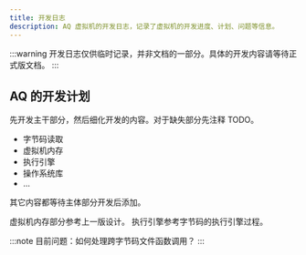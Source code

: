 ```yaml
---
title: 开发日志
description: AQ 虚拟机的开发日志，记录了虚拟机的开发进度、计划、问题等信息。
---
```


:::warning
开发日志仅供临时记录，并非文档的一部分。具体的开发内容请等待正式版文档。
:::

## AQ 的开发计划
先开发主干部分，然后细化开发的内容。对于缺失部分先注释 TODO。

- 字节码读取
- 虚拟机内存
- 执行引擎
- 操作系统库
- ...

其它内容都等待主体部分开发后添加。

虚拟机内存部分参考上一版设计。
执行引擎参考字节码的执行引擎过程。

:::note
目前问题：如何处理跨字节码文件函数调用？
:::